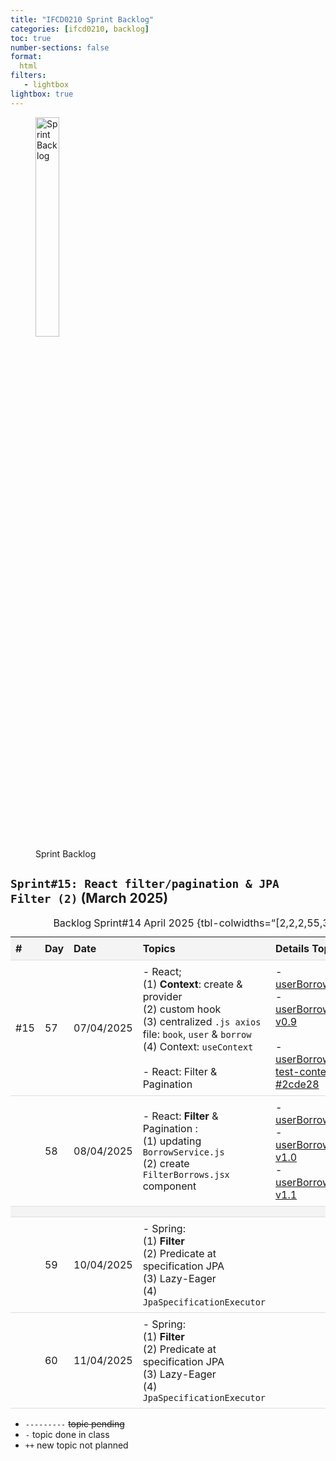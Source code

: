 ```yaml
---
title: "IFCD0210 Sprint Backlog"
categories: [ifcd0210, backlog]
toc: true
number-sections: false
format:
  html
filters:
   - lightbox
lightbox: true
---
```


<style>

.heatMap th { background:  #f4f4f4;}
tr:nth-child(3) {background-color: #f4f4f4;}
th, td {
  padding: 8px;
  text-align: left;
  border-bottom: 1px solid #ddd;
}

tr:hover {background-color:  #f4f4f4;}

</style>

![Sprint Backlog](/images/home/backlog.jpg){width="30%"}

<div class="heatMap">

::: {.column-page-right}


##  ``Sprint#15: React filter/pagination & JPA Filter (2)`` (March 2025)

| # | Day | Date | Topics |  Details Topics |
| -- | -- | -- | -- | -- |
| #15 | 57 | 07/04/2025 | - React; </br> (1) **Context**: create & provider   </br> (2) custom hook </br> (3) centralized `.js axios` file: `book`, `user` & `borrow` </br> (4) Context: `useContext` </br>  </br>  - React: Filter & Pagination   </br>   |  - [userBorrowBookFront](https://github.com/AlbertProfe/userBorrowBookFront){.external target='_blank'}  </br> - [userBorrowBookFront-v0.9](https://github.com/AlbertProfe/userBorrowBookFront/blob/master/docs/userBorrowBookFront-v0.9.md){.external target='_blank'} </br>  </br> - [userBorrowBookFront: test-context-create #2cde28](https://github.com/AlbertProfe/userBorrowBookFront/tree/2cded286b4e581a198b254a6259089e36d56f613){.external target='_blank'} </br>  |
| | 58 | 08/04/2025 | - React: **Filter** & Pagination : </br> (1) updating `BorrowService.js` </br> (2) create `FilterBorrows.jsx` component |  - [userBorrowBookFront](https://github.com/AlbertProfe/userBorrowBookFront){.external target='_blank'}  </br> - [userBorrowBookFront-v1.0](https://github.com/AlbertProfe/userBorrowBookFront/blob/master/docs/userBorrowBookFront-v1.0.md){.external target='_blank'}   </br> - [userBorrowBookFront-v1.1](https://github.com/AlbertProfe/userBorrowBookFront/blob/master/docs/userBorrowBookFront-v1.1.md){.external target='_blank'}   |
| |
| | 59 | 10/04/2025 | - Spring: </br> (1) **Filter**  </br> (2) Predicate at specification JPA </br>  (3) Lazy-Eager </br>  (4)  `JpaSpecificationExecutor` | |
| | 60 | 11/04/2025 | - Spring: </br> (1) **Filter**  </br> (2) Predicate at specification JPA </br>  (3) Lazy-Eager </br>  (4)  `JpaSpecificationExecutor`  | |
: Backlog Sprint#14 April 2025 {tbl-colwidths="[2,2,2,55,39]"}
:::

</div>

::: {.callout-note}
- `---------` <s>topic pending</s>
- `-` topic done in class
- `++` new topic not planned
:::


